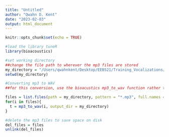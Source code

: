 ```yaml
---
title: "Untitled"
author: "Qwahn D. Kent"
date: "2023-02-03"
output: html_document
---
```


```r
knitr::opts_chunk$set(echo = TRUE)
```

```r
#load the library tuneR
library(bioacoustics)
```

```r
#set working directory
##change the file path to wherever the mp3 files are stored
my_directory = "/Users/qwahnkent/Desktop/EEB521/Training_Vocalizations/SCBO"
setwd(my_directory)
```


```r
#Converting mp3 to WAV
##for this conversion, use the bioacustics mp3_to_wav function rather than the tuneR version

files = list.files(path = my_directory, pattern = "*.mp3", full.names = T, recursive = F)
for(i in files){
  t = mp3_to_wav(i, output_dir = my_directory)
}  

```

```r
#delete the mp3 files to save space on disk
del_files = files
unlink(del_files)
```



